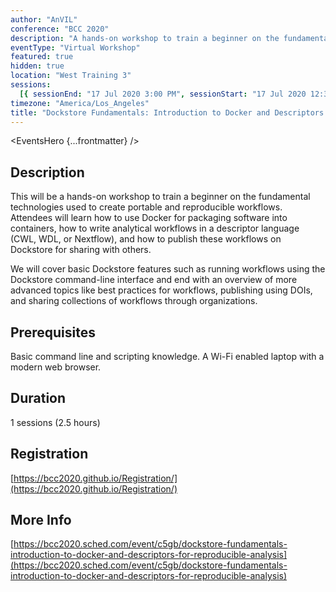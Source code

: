 ```yaml
---
author: "AnVIL"
conference: "BCC 2020"
description: "A hands-on workshop to train a beginner on the fundamental technologies used to create portable and reproducible workflows"
eventType: "Virtual Workshop"
featured: true
hidden: true
location: "West Training 3"
sessions:
  [{ sessionEnd: "17 Jul 2020 3:00 PM", sessionStart: "17 Jul 2020 12:31 PM" }]
timezone: "America/Los_Angeles"
title: "Dockstore Fundamentals: Introduction to Docker and Descriptors for Reproducible Analysis - West Session"
---
```


<EventsHero {...frontmatter} />

## Description

This will be a hands-on workshop to train a beginner on the fundamental technologies used to create portable and reproducible workflows. Attendees will learn how to use Docker for packaging software into containers, how to write analytical workflows in a descriptor language (CWL, WDL, or Nextflow), and how to publish these workflows on Dockstore for sharing with others.

We will cover basic Dockstore features such as running workflows using the Dockstore command-line interface and end with an overview of more advanced topics like best practices for workflows, publishing using DOIs, and sharing collections of workflows through organizations.

## Prerequisites

Basic command line and scripting knowledge.
A Wi-Fi enabled laptop with a modern web browser.

## Duration

1 sessions (2.5 hours)

## Registration

[https://bcc2020.github.io/Registration/](https://bcc2020.github.io/Registration/)

## More Info

[https://bcc2020.sched.com/event/c5gb/dockstore-fundamentals-introduction-to-docker-and-descriptors-for-reproducible-analysis](https://bcc2020.sched.com/event/c5gb/dockstore-fundamentals-introduction-to-docker-and-descriptors-for-reproducible-analysis)
